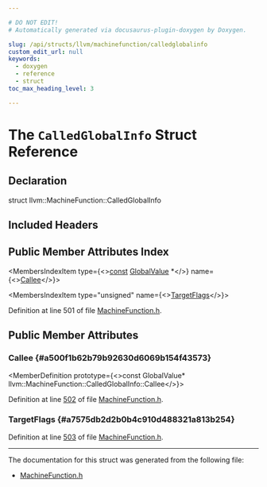 ```yaml
---

# DO NOT EDIT!
# Automatically generated via docusaurus-plugin-doxygen by Doxygen.

slug: /api/structs/llvm/machinefunction/calledglobalinfo
custom_edit_url: null
keywords:
  - doxygen
  - reference
  - struct
toc_max_heading_level: 3

---
```





# The `CalledGlobalInfo` Struct Reference

<DoxygenPage pluginConfig={pluginConfig}>



## Declaration

<CodeBlock>struct llvm::MachineFunction::CalledGlobalInfo</CodeBlock>

## Included Headers

<IncludesList>
<IncludesListItem
  filePath="llvm/CodeGen/MachineFunction.h"
  permalink="/docs/api/files/include/include/llvm/include/llvm/codegen/machinefunction-h"
  isLocal="true" />
</IncludesList>

## Public Member Attributes Index

<MembersIndex>

<MembersIndexItem
  type={<><a href="/docs/api/files/lib/lib/target/lib/target/aarch64/aarch64promoteconstant-cpp/#a90f8350fecae261c25be85d38b451bff">const</a> <a href="/docs/api/classes/llvm/globalvalue">GlobalValue</a> &#42;</>}
  name={<><a href="#a500f1b62b79b92630d6069b154f43573">Callee</a></>}>
</MembersIndexItem>

<MembersIndexItem
  type="unsigned"
  name={<><a href="#a7575db2d2b0b4c910d488321a813b254">TargetFlags</a></>}>
</MembersIndexItem>

</MembersIndex>


Definition at line 501 of file <a href="/docs/api/files/include/include/llvm/include/llvm/codegen/machinefunction-h">MachineFunction.h</a>.

<SectionDefinition>

## Public Member Attributes

### Callee {#a500f1b62b79b92630d6069b154f43573}

<MemberDefinition
  prototype={<>const GlobalValue&#42; llvm::MachineFunction::CalledGlobalInfo::Callee</>}>

Definition at line <a href="/docs/api/files/include/include/llvm/include/llvm/codegen/machinefunction-h/#l00502">502</a> of file <a href="/docs/api/files/include/include/llvm/include/llvm/codegen/machinefunction-h">MachineFunction.h</a>.
</MemberDefinition>

### TargetFlags {#a7575db2d2b0b4c910d488321a813b254}

<MemberDefinition
  prototype="unsigned llvm::MachineFunction::CalledGlobalInfo::TargetFlags">

Definition at line <a href="/docs/api/files/include/include/llvm/include/llvm/codegen/machinefunction-h/#l00503">503</a> of file <a href="/docs/api/files/include/include/llvm/include/llvm/codegen/machinefunction-h">MachineFunction.h</a>.
</MemberDefinition>

</SectionDefinition>

<hr/>

The documentation for this struct was generated from the following file:

<ul>
<li><a href="/docs/api/files/include/include/llvm/include/llvm/codegen/machinefunction-h">MachineFunction.h</a></li>
</ul>

</DoxygenPage>
